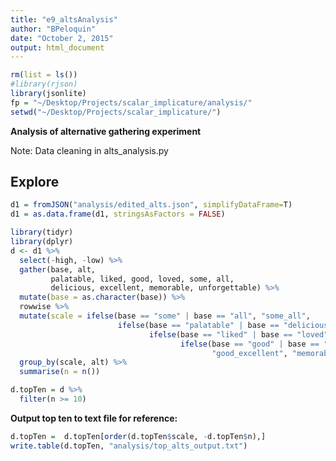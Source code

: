 ```yaml
---
title: "e9_altsAnalysis"
author: "BPeloquin"
date: "October 2, 2015"
output: html_document
---
```


```r
rm(list = ls())
#library(rjson)
library(jsonlite)
fp = "~/Desktop/Projects/scalar_implicature/analysis/"
setwd("~/Desktop/Projects/scalar_implicature/")
```

**Analysis of alternative gathering experiment**

Note: Data cleaning in alts_analysis.py

Explore
--------
```r
d1 = fromJSON("analysis/edited_alts.json", simplifyDataFrame=T)
d1 = as.data.frame(d1, stringsAsFactors = FALSE)
```

```r
library(tidyr)
library(dplyr)
d <- d1 %>% 
  select(-high, -low) %>%
  gather(base, alt, 
         palatable, liked, good, loved, some, all, 
         delicious, excellent, memorable, unforgettable) %>%
  mutate(base = as.character(base)) %>%
  rowwise %>%
  mutate(scale = ifelse(base == "some" | base == "all", "some_all", 
                        ifelse(base == "palatable" | base == "delicious", "palatable_delicious",
                               ifelse(base == "liked" | base == "loved", "liked_loved",
                                      ifelse(base == "good" | base == "excellent", 
                                             "good_excellent", "memorable_unforgettable"))))) %>%
  group_by(scale, alt) %>%
  summarise(n = n())

d.topTen = d %>%
  filter(n >= 10)
```

**Output top ten to text file for reference:**
```r
d.topTen =  d.topTen[order(d.topTen$scale, -d.topTen$n),]
write.table(d.topTen, "analysis/top_alts_output.txt")
```


